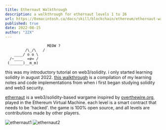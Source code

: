 ```yaml
---
title: Ethernaut Walkthrough
description: a walkthrough for ethernaut levels 1 to 26
url: https://0xmacintosh.ca/docs/skill/blockchain/ethereum/ethernaut-walkthrough/
published: true
date: 2022-08-15
author: "22X"
---
```


```
                   MEOW ?
         /\_/\   /
    ____/ o o \
  /~____  =ø= /
 (______)__m_m)
```

this was my introductory tutorial on web3/solidity. i only started learning solidity in august 2022. [this walkthrough](https://0xmacintosh.ca/docs/skill/blockchain/ethereum/ethernaut-walkthrough/) is a compilation of my learning notes and code implementations from when i first began studying solidity and web3 security.

[ethernaut](https://ethernaut.openzeppelin.com/) is a web3/solidity-based wargame inspired by [overthewire.org](https://overthewire.org/wargames/), played in the Ethereum Virtual Machine. each level is a smart contract that needs to be 'hacked'. the game is 100% open source, and all levels are contributions made by other players.

![ethernaut1](/ethernaut1.png)
![ethernaut2](/ethernaut2.png)
